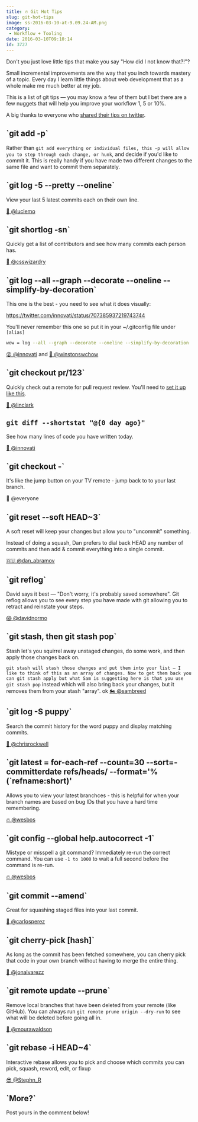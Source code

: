 ```yaml
---
title: 🔥 Git Hot Tips
slug: git-hot-tips
image: ss-2016-03-10-at-9.09.24-AM.png
category:
 - Workflow + Tooling
date: 2016-03-10T09:10:14
id: 3727
---
```


Don't you just love little tips that make you say "How did I not know that?!"?

Small incremental improvements are the way that you inch towards mastery of a topic. Every day I learn little things about web development that as a whole make me much better at my job.

This is a list of git tips — you may know a few of them but I bet there are a few nuggets that will help you improve your workflow 1, 5 or 10%.

A big thanks to everyone who [shared their tips on twitter](https://twitter.com/wesbos/status/707384498372136960).

## \`git add -p\`

Rather than `git add everything or individual files, this -p will allow you to step through each change, or hunk`, and decide if you'd like to commit it. This is really handy if you have made two different changes to the same file and want to commit them separately.

## \`git log -5 --pretty --oneline\`

View your last 5 latest commits each on their own line.

[🍟 @luclemo](https://twitter.com/luclemo/status/707385039856791552)

## \`git shortlog -sn\`

Quickly get a list of contributors and see how many commits each person has.

[👏 @csswizardry](https://twitter.com/csswizardry/status/707573651449757696)

## \`git log --all --graph --decorate --oneline --simplify-by-decoration\`

This one is the best - you need to see what it does visually:

https://twitter.com/innovati/status/707385937219743744

You'll never remember this one so put it in your ~/.gitconfig file under `[alias]`

```bash
wow = log --all --graph --decorate --oneline --simplify-by-decoration
```

[😮 @innovati](https://twitter.com/innovati/status/707385937219743744) and [🙌 @winstonswchow](https://twitter.com/winstonswchow/status/707385447383769090)

## \`git checkout pr/123\`

Quickly check out a remote for pull request review. You'll need to [set it up like this](https://gist.github.com/piscisaureus/3342247).

[🤘 @linclark](https://twitter.com/linclark/status/707386094896087040)

## `git diff --shortstat "@{0 day ago}"`

See how many lines of code you have written today.

[💃 @innovati](https://twitter.com/innovati/status/707386314530930689)

## \`git checkout -\`

It's like the jump button on your TV remote - jump back to to your last branch.

💆 @everyone

## \`git reset --soft HEAD~3\`

A soft reset will keep your changes but allow you to "uncommit" something.

Instead of doing a squash, Dan prefers to dial back HEAD any number of commits and then add & commit everything into a single commit.

[🇷🇺 @dan\_abramov](https://twitter.com/dan_abramov/status/707532388809756672)

## \`git reflog\`

David says it best — "Don't worry, it's probably saved somewhere". Git reflog allows you to see every step you have made with git allowing you to retract and reinstate your steps.

[😱 @davidnormo](https://twitter.com/davidnormo/status/707538222813941760)

## \`git stash, then git stash pop\`

Stash let's you squirrel away unstaged changes, do some work, and then apply those changes back on.

`git stash will stash those changes and put them into your list — I like to think of this as an array of changes. Now to get them back you can git stash apply but what Sam is suggesting here is that you use git stash pop` instead which will also bring back your changes, but it removes them from your stash "array". ok [🏍 @sambreed](https://twitter.com/sambreed/status/707406334774222848)

## \`git log -S puppy\`

Search the commit history for the word puppy and display matching commits.

[🚀 @chrisrockwell](https://twitter.com/chrisrockwell/status/707427601153966080)

## \`git latest = for-each-ref --count=30 --sort=-committerdate refs/heads/ --format='%(\`refname:short)'

Allows you to view your latest branchces - this is helpful for when your branch names are based on bug IDs that you have a hard time remembering.

[🔥 @wesbos](https://twitter.com/wesbos/status/692012780598112256)

## \`git config --global help.autocorrect -1\`

Mistype or misspell a git command? Immediately re-run the correct command. You can use `-1 to 1000` to wait a full second before the command is re-run.

[🔥 @wesbos](https://twitter.com/wesbos/status/701864888818208768)

## \`git commit --amend\`

Great for squashing staged files into your last commit.

[🐙 @carlosperez](https://twitter.com/carlosperez/status/707566143305752576)

## \`git cherry-pick \[hash\]\`

As long as the commit has been fetched somewhere, you can cherry pick that code in your own branch without having to merge the entire thing.

[🐳 @jonalvarezz](https://twitter.com/jonalvarezz/status/707398488825466881)

## \`git remote update --prune\`

Remove local branches that have been deleted from your remote (like GitHub). You can always run `git remote prune origin --dry-run` to see what will be deleted before going all in.

[🍉 @mourawaldson](https://twitter.com/mourawaldson/status/707795546317197312)

## \`git rebase -i HEAD~4\`

Interactive rebase allows you to pick and choose which commits you can pick, squash, reword, edit, or fixup

[😎 @Stephn\_R](https://twitter.com/Stephn_R/status/707387775100784641)

## \`More?\`

Post yours in the comment below!